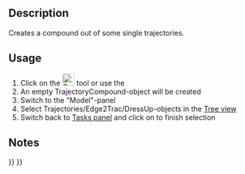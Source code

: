 <languages/>

{{Docnav
|[[Robot_TrajectoryDressUp|Dress-up a trajectory]]
|
|[[Robot_Workbench|Robot]]
|IconL=Robot_TrajectoryDressUp.svg
|IconR=
|IconC=Workbench_Robot.svg
}}

<div class="mw-translate-fuzzy">
{{GuiCommand/es|Name=Robot TrajectoryCompound|Name/es=Robot TrajectoryCompound|Workbenches=[[Robot_Workbench/es|Robot]]|MenuLocation=Robot → TrajectoryCompound}}
</div>

==Description==

Creates a compound out of some single trajectories.

==Usage==

# Click on the [[Image:Robot_TrajectoryCompound.svg|24px]] tool or use the {{MenuCommand|Robot → TrajectoryCompound}}
# An empty TrajectoryCompound-object will be created
# Switch to the "Model"-panel
# Select Trajectories/Edge2Trac/DressUp-objects in the [[Tree_view|Tree view]]
# Switch back to [[Task_panel|Tasks panel]] and click on {{KEY|OK}} to finish selection

==Notes==


{{Docnav
|[[Robot_TrajectoryDressUp|Dress-up a trajectory]]
|
|[[Robot_Workbench|Robot]]
|IconL=Robot_TrajectoryDressUp.svg
|IconR=
|IconC=Workbench_Robot.svg
}}

{{Robot_Tools_navi{{#translation:}}}}
{{Userdocnavi{{#translation:}}}}